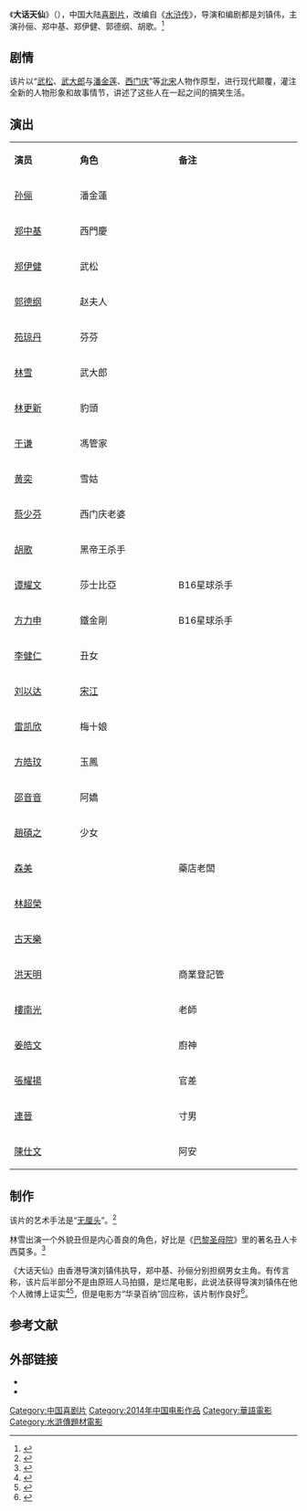 {{电影信息框
| 片名     = 大话天仙
| 电影原名 = ''{{lang|en|Just Another Margin}}''
| 图像     = Just Another Margin poster.jpg
| 图像说明 = 海报
| 导演     = [[刘镇伟|刘镇伟]]
| 监制     = 
| 制片     = 
| 编剧     = 刘镇伟
| 原著     = [[施耐庵|施耐庵]]《[[水浒传|水浒传]]》
| 主演     = 孙俪<br>郑中基<br>郑伊健<br>郭德纲<br>胡歌
| 配乐     = 
| 摄影     = 
| 剪辑     = 
| 制片商   = 北京诚信联盟国际影视文化有限公司
| 发行商   = 北京诚信联盟国际影视文化有限公司
| 上映日期 = {{Film date|2014|2|2|中国大陆}}
| 片长     = 91分钟
| 产地     = {{CHNML}}
| 语言     = [[現代標準漢語|普通话]]
| 预算     = 
| 票房     = 
| 前集     = 
| 续集     = 
}}
《'''大话天仙'''》（{{lang-en|''Just Another Margin''}}），中国大陆[[喜剧片|喜剧片]]，改编自《[[水浒传|水浒传]]》，导演和编剧都是刘镇伟，主演孙俪、郑中基、郑伊健、郭德纲、胡歌。<ref>{{cite web |url=http://ent.qq.com/a/20140211/010790.htm |title=《大话天仙》爆笑被赞“超时代” 春节档获好评 |accessdate=2014-04-11 |date=2014-02-11 |work=腾讯 |archive-date=2019-12-06 |archive-url=https://web.archive.org/web/20191206143749/https://ent.qq.com/a/20140211/010790.htm |dead-url=no }}</ref>

==剧情==
该片以“[[武松|武松]]、[[武大郎|武大郎]]与[[潘金莲|潘金莲]]、[[西门庆|西门庆]]”等[[北宋|北宋]]人物作原型，进行现代颠覆，灌注全新的人物形象和故事情节，讲述了这些人在一起之间的搞笑生活。

== 演出 ==
{|class="wikitable" width="23%"
|- style="background:cornflowerblue; color:white" align=center
|style="width:5%"|'''演员'''||style="width:8%"|'''角色'''||style="width:10%"|'''备注'''
|-
| [[孙俪|孙俪]] || 潘金蓮 ||   
|- 
| [[郑中基|郑中基]] || 西門慶 ||   
|- 
| [[郑伊健|郑伊健]] || 武松 ||   
|-
| [[郭德纲|郭德纲]] || 赵夫人 ||
|-
| [[苑琼丹|苑琼丹]] || 芬芬 ||
|- 
| [[林雪|林雪]] || 武大郎 ||   
|- 
| [[林更新|林更新]] || 豹頭 ||   
|-
| [[于谦|于谦]] || 馮管家 ||   
|-
| [[黄奕|黄奕]] || 雪姑 ||   
|- 
| [[蔡少芬|蔡少芬]] || 西门庆老婆 ||   
|-
| [[胡歌|胡歌]] ||  黑帝王杀手 ||   
|-
| [[谭耀文|谭耀文]] ||莎士比亞 ||  B16星球杀手
|-
| [[方力申|方力申]] || 鐵金剛 || B16星球杀手
|- 
| [[李健仁|李健仁]] || 丑女 ||   
|-
| [[刘以达|刘以达]] || [[宋江|宋江]] ||   
|-
| [[雷凯欣|雷凯欣]] || 梅十娘 ||   
|-
| [[方皓玟|方皓玟]] || 玉鳳 ||   
|-
| [[邵音音|邵音音]] || 阿嬌 ||   
|-
| [[趙碩之|趙碩之]] || 少女 ||  
|-
| [[梁志健|森美]] ||  ||  藥店老闆
|-
| [[林超榮|林超榮]] || ||
|-
| [[古天樂|古天樂]] ||  ||
|-
| [[洪天明|洪天明]] ||  || 商業登記管
|-
| [[樓南光|樓南光]] ||  || 老師
|-
| [[姜皓文|姜皓文]] ||  || 廚神
|-
| [[張耀揚|張耀揚]] ||  || 官差
|-
| [[連晉|連晉]] ||  || 寸男
|-
| [[陳仕文|陳仕文]] || || 阿安
|}

==制作==
该片的艺术手法是“[[无厘头|无厘头]]”。<ref>{{cite web|url= http://ent.newssc.org/system/2014/01/21/013905559.shtml|title= 《大话天仙》剧情简介|accessdate= 2014-04-11|date= 2014-01-21|work= 四川新闻网|archive-url= https://web.archive.org/web/20140209035129/http://ent.newssc.org/system/2014/01/21/013905559.shtml|archive-date= 2014-02-09|dead-url= yes}}</ref>

林雪出演一个外貌丑但是内心善良的角色，好比是《[[巴黎圣母院|巴黎圣母院]]》里的著名丑人卡西莫多。<ref>{{cite web |url=http://news.xinhuanet.com/ent/2014-01/08/c_125972037.htm |title=《大话天仙》最丑角色 林雪演绎中国版卡西莫多 |accessdate=2014-04-11 |date=2014-01-08 |work=新华网 |archive-date=2014-05-02 |archive-url=https://web.archive.org/web/20140502150254/http://news.xinhuanet.com/ent/2014-01/08/c_125972037.htm |dead-url=no }}</ref>

《大话天仙》由香港导演刘镇伟执导，郑中基、孙俪分别担纲男女主角。有传言称，该片后半部分不是由原班人马拍摄，是烂尾电影，此说法获得导演刘镇伟在他个人微博上证实<ref>{{cite web |url=http://weibo.com/1691954411/AeyIi0KN2 |language= |title=劉鎮偉2013年10月18日微博 |publisher=劉鎮偉新浪微博 |date=2013-10-18 |accessdate=2014-05-07 |archive-date=2014-04-08 |archive-url=https://web.archive.org/web/20140408051931/http://weibo.com/1691954411/AeyIi0KN2 |dead-url=no }}</ref><ref>{{Cite web |url=http://ent.sina.com.cn/m/c/w/2014-01-09/23534078243.shtml |title=《大话天仙》将映 导演演员均撇清关系 |date=2014-01-09 |accessdate=2014-04-11 |archive-date=2014-01-09 |archive-url=https://web.archive.org/web/20140109181511/http://ent.sina.com.cn/m/c/w/2014-01-09/23534078243.shtml |dead-url=no }}</ref>，但是电影方“华录百纳”回应称，该片制作良好<ref>{{cite web |url=http://business.sohu.com/20131101/n389415383.shtml |language= |title=[互动]华录百纳:《大话天仙》上映时间未定(图) |publisher=搜狐 |date=2013-11-01 |accessdate=2014-04-11 |archive-date=2019-09-29 |archive-url=https://web.archive.org/web/20190929175437/http://business.sohu.com/20131101/n389415383.shtml |dead-url=no }}</ref>。

==参考文献==
{{reflist}}

== 外部链接==
* {{douban}}
* {{Mtime|125965}}
{{劉鎮偉}}
{{2010年代古装华语电影}}
{{DEFAULTSORT:D大}}
[[Category:中国喜剧片|Category:中国喜剧片]]
[[Category:2014年中国电影作品|Category:2014年中国电影作品]]
[[Category:華語電影|Category:華語電影]]
[[Category:水滸傳題材電影|Category:水滸傳題材電影]]